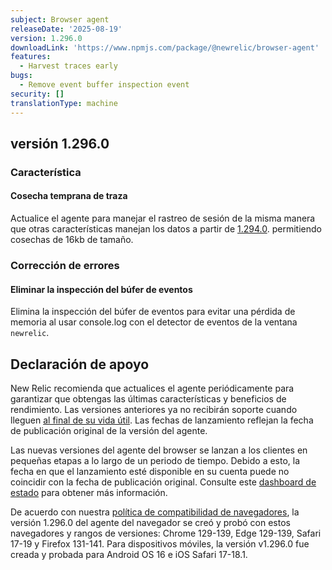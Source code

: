 ```yaml
---
subject: Browser agent
releaseDate: '2025-08-19'
version: 1.296.0
downloadLink: 'https://www.npmjs.com/package/@newrelic/browser-agent'
features:
  - Harvest traces early
bugs:
  - Remove event buffer inspection event
security: []
translationType: machine
---
```


## versión 1.296.0

### Característica

#### Cosecha temprana de traza

Actualice el agente para manejar el rastreo de sesión de la misma manera que otras características manejan los datos a partir de [1.294.0](https://docs.newrelic.com/docs/release-notes/new-relic-browser-release-notes/browser-agent-release-notes/browser-agent-v1.294.0/). permitiendo cosechas de 16kb de tamaño.

### Corrección de errores

#### Eliminar la inspección del búfer de eventos

Elimina la inspección del búfer de eventos para evitar una pérdida de memoria al usar console.log con el detector de eventos de la ventana `newrelic`.

## Declaración de apoyo

New Relic recomienda que actualices el agente periódicamente para garantizar que obtengas las últimas características y beneficios de rendimiento. Las versiones anteriores ya no recibirán soporte cuando lleguen [al final de su vida útil](https://docs.newrelic.com/docs/browser/browser-monitoring/getting-started/browser-agent-eol-policy/). Las fechas de lanzamiento reflejan la fecha de publicación original de la versión del agente.

Las nuevas versiones del agente del browser se lanzan a los clientes en pequeñas etapas a lo largo de un periodo de tiempo. Debido a esto, la fecha en que el lanzamiento esté disponible en su cuenta puede no coincidir con la fecha de publicación original. Consulte este [dashboard de estado](https://newrelic.github.io/newrelic-browser-agent-release/) para obtener más información.

De acuerdo con nuestra [política de compatibilidad de navegadores](https://docs.newrelic.com/docs/browser/new-relic-browser/getting-started/compatibility-requirements-browser-monitoring/#browser-types), la versión 1.296.0 del agente del navegador se creó y probó con estos navegadores y rangos de versiones: Chrome 129-139, Edge 129-139, Safari 17-19 y Firefox 131-141. Para dispositivos móviles, la versión v1.296.0 fue creada y probada para Android OS 16 e iOS Safari 17-18.1.